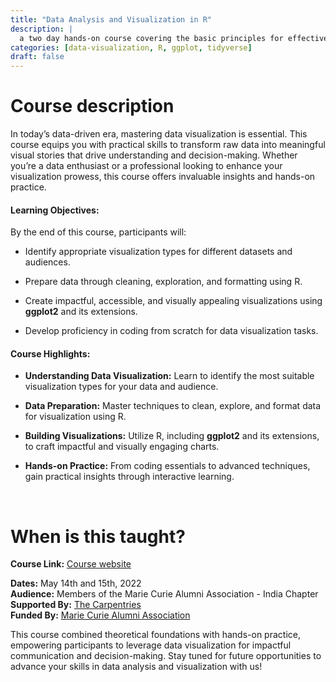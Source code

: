 ```yaml
---
title: "Data Analysis and Visualization in R"
description: |
  a two day hands-on course covering the basic principles for effective communication through data visuallisation!
categories: [data-visualization, R, ggplot, tidyverse]
draft: false
---
```


# Course description

In today's data-driven era, mastering data visualization is essential. This course equips you with practical skills to transform raw data into meaningful visual stories that drive understanding and decision-making. Whether you're a data enthusiast or a professional looking to enhance your visualization prowess, this course offers invaluable insights and hands-on practice.

#### Learning Objectives:

By the end of this course, participants will:

-   Identify appropriate visualization types for different datasets and audiences.

-   Prepare data through cleaning, exploration, and formatting using R.

-   Create impactful, accessible, and visually appealing visualizations using **ggplot2** and its extensions.

-   Develop proficiency in coding from scratch for data visualization tasks.

#### Course Highlights:

-   **Understanding Data Visualization:** Learn to identify the most suitable visualization types for your data and audience.

-   **Data Preparation:** Master techniques to clean, explore, and format data for visualization using R.

-   **Building Visualizations:** Utilize R, including **ggplot2** and its extensions, to craft impactful and visually engaging charts.

-   **Hands-on Practice:** From coding essentials to advanced techniques, gain practical insights through interactive learning.

<br>

# When is this taught?

**Course Link:** [Course website](https://jkkishore85.github.io/2022-05-14-mcaaindia-online/){.btn target="_blank"}

**Dates:** May 14th and 15th, 2022\
**Audience:** Members of the Marie Curie Alumni Association - India Chapter\
**Supported By:** [The Carpentries](https://carpentries.org/)\
**Funded By:** [Marie Curie Alumni Association](https://www.mariecuriealumni.eu/)

This course combined theoretical foundations with hands-on practice, empowering participants to leverage data visualization for impactful communication and decision-making. Stay tuned for future opportunities to advance your skills in data analysis and visualization with us!
